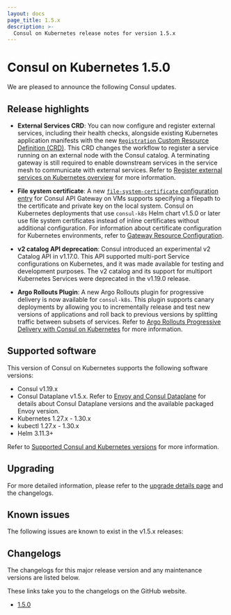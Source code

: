 ```yaml
---
layout: docs
page_title: 1.5.x
description: >-
  Consul on Kubernetes release notes for version 1.5.x
---
```


# Consul on Kubernetes 1.5.0

We are pleased to announce the following Consul updates.

## Release highlights

- **External Services CRD**: You can now configure and register external services, including their health checks, alongside existing Kubernetes application manifests with the new [`Registration` Custom Resource Definition (CRD)](/consul/docs/connect/config-entries/registration). This CRD changes the workflow to register a service running on an external node with the Consul catalog. A terminating gateway is still required to enable downstream services in the service mesh to communicate with external services. Refer to [Register external services on Kubernetes overview](/consul/docs/k8s/deployment-configurations/external-service) for more information.

- **File system certificate**: A new [`file-system-certificate` configuration entry](/consul/docs/connect/config-entries/file-system-certificate) for Consul API Gateway on VMs supports specifying a filepath to the certificate and private key on the local system. Consul on Kubernetes deployments that use `consul-k8s` Helm chart v1.5.0 or later use file system certificates instead of inline certificates without additional configuration. For information about certificate configuration for Kubernetes environments, refer to [Gateway Resource Configuration](/consul/docs/connect/gateways/api-gateway/configuration/gateway).

- **v2 catalog API deprecation**: Consul introduced an experimental v2 Catalog API in v1.17.0. This API supported multi-port Service configurations on Kubernetes, and it was made available for testing and development purposes. The v2 catalog and its support for multiport Kubernetes Services were deprecated in the v1.19.0 release.

- **Argo Rollouts Plugin**: A new Argo Rollouts plugin for progressive delivery is now available for `consul-k8s`. This plugin supports canary deployments by allowing you to incrementally release and test new versions of applications and roll back to previous versions by splitting traffic between subsets of services. Refer to [Argo Rollouts Progressive Delivery with Consul on Kubernetes](/consul/docs/k8s/deployment-configurations/argo-rollouts-configuration) for more information.

## Supported software

This version of Consul on Kubernetes supports the following software versions:

- Consul v1.19.x
- Consul Dataplane v1.5.x. Refer to [Envoy and Consul Dataplane](/consul/docs/v1.19.x/connect/proxies/envoy#envoy-and-consul-dataplane) for details about Consul Dataplane versions and the available packaged Envoy version.
- Kubernetes 1.27.x - 1.30.x
- kubectl 1.27.x - 1.30.x
- Helm 3.11.3+

Refer to [Supported Consul and Kubernetes versions](/consul/docs/v1.19.x/k8s/compatibility#supported-consul-and-kubernetes-versions) for more information.

## Upgrading

For more detailed information, please refer to the [upgrade details page](/consul/docs/upgrading/upgrade-specific) and the changelogs.

## Known issues

The following issues are known to exist in the v1.5.x releases:

## Changelogs

The changelogs for this major release version and any maintenance versions are listed below.

<Note> These links take you to the changelogs on the GitHub website. </Note>

- [1.5.0](https://github.com/hashicorp/consul-k8s/releases/tag/v1.5.0)
